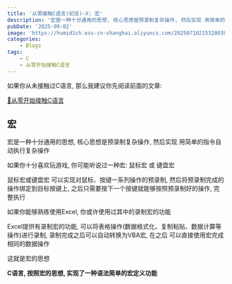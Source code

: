 ```yaml
---
title: '从零接触C语言(初览)-X: 宏'
description: '宏是一种十分通用的思想, 核心思想是预录制复杂操作, 然后实现 用简单的指令自动执行复杂操作'
pubDate: '2025-09-02'
image: 'https://humid1ch.oss-cn-shanghai.aliyuncs.com/20250710215328038.webp'
categories:
    - Blogs
tags:
    - C
    - 从零开始接触C语言
---
```






<Warning>

如果你从未接触过C语言, 那么我建议你先阅读前面的文章:

[📌从零开始接触C语言](https://www.humid1ch.cn/blog/tag/从零开始接触C语言)

</Warning>

## 宏

宏是一种十分通用的思想, 核心思想是预录制复杂操作, 然后实现 用简单的指令自动执行复杂操作

如果你十分喜欢玩游戏, 你可能听说过一种宏: 鼠标宏 或 键盘宏

鼠标宏或键盘宏 可以实现对鼠标、按键一系列操作的预录制, 然后将预录制完成的操作绑定到目标按键上, 之后只需要按下一个按键就能够按照预录制好的操作, 完整执行

如果你能够熟练使用Excel, 你或许使用过其中的录制宏的功能

Excel提供有录制宏的功能, 可以将表格操作(数据格式化、复制粘贴、数据计算等操作)进行录制, 录制完成之后可以自动转换为VBA宏, 在之后 可以直接使用宏完成相同的数据操作

这就是宏的思想

**C语言, 按照宏的思想, 实现了一种语法简单的宏定义功能**


